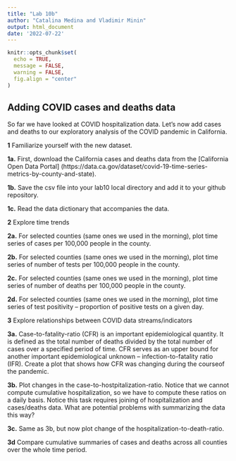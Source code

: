 ```yaml
---
title: "Lab 10b"
author: "Catalina Medina and Vladimir Minin"
output: html_document
date: '2022-07-22'
---
```


```r
knitr::opts_chunk$set(
  echo = TRUE,
  message = FALSE,
  warning = FALSE,
  fig.align = "center"
)
```

## Adding COVID cases and deaths data

So far we have looked at COVID hospitalization data. Let's now add cases and deaths to our exploratory analysis of the COVID pandemic in California.

**1** Familiarize yourself with the new dataset.

**1a.** First, download the California cases and deaths data from the [California Open Data Portal] (https://data.ca.gov/dataset/covid-19-time-series-metrics-by-county-and-state). 

**1b.** Save the csv file into your lab10 local directory and add it to your github repository. 


**1c.** Read the data dictionary that accompanies the data.


**2** Explore time trends


**2a.** For selected counties (same ones we used in the morning), plot time series of cases per 100,000 people in the county.

**2b.** For selected counties (same ones we used in the morning), plot time series of number of tests per 100,000 people in the county.

**2c.** For selected counties (same ones we used in the morning), plot time series of number of deaths per 100,000 people in the county.

**2d.** For selected counties (same ones we used in the morning), plot time series of test positivity -- proportion of positive tests on a given day.

**3** Explore relationships between COVID data streams/indicators

**3a.** Case-to-fatality-ratio (CFR) is an important epidemiological quantity. It is defined as the total number of deaths divided by the total number of  cases over a specified period of time. CFR serves as an upper bound for another important epidemiological unknown -- infection-to-fatality ratio (IFR). Create a plot that shows how CFR was changing during the courseof the pandemic.

**3b.** Plot changes in the case-to-hostpitalization-ratio. Notice that we cannot compute cumulative hospitalization,  so we have to compute these ratios on a daily basis. Notice this task requires joining of hospitalization and cases/deaths data. What are potential problems with summarizing the data this way?

**3c.** Same as 3b, but now plot change of the hospitalization-to-death-ratio.

**3d** Compare cumulative summaries of cases and deaths across all counties over the whole time period.

